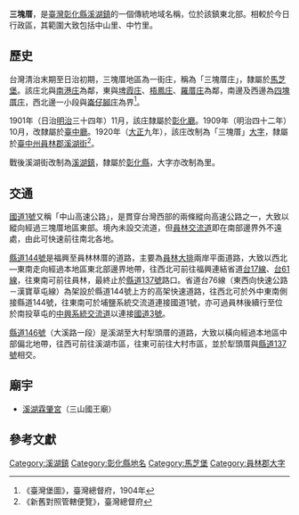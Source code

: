 {{noteTA　
|1 = zh-cn:庄; zh-hk:庄; zh-tw:庄;
}}
{{Infobox Hokkien name
| title      = 三塊厝
| hanji      = 三塊厝
| poj        = Saⁿ-tè-chhù
| sinbhundzi = 
| hanlo      = 
| tl         = Sann-tè-tshù
| bp         = Snādècù
| hongim     = 
| hokkienipa = 
| lm         = 
| image      = 
| image_size = 
| caption    = 
}}
'''三塊厝'''，是[[臺灣|臺灣]][[彰化縣|彰化縣]][[溪湖鎮|溪湖鎮]]的一個傳統地域名稱，位於該鎮東北部。相較於今日行政區，其範圍大致包括中山里、中竹里。

==歷史==
台灣清治末期至日治初期，三塊厝地區為一街庄，稱為「三塊厝庄」，隸屬於[[馬芝堡|馬芝堡]]。該庄北與[[南港_(彰化縣)|南港庄]]為鄰，東與[[埤霞庄|埤霞庄]]、[[梧鳳庄|梧鳳庄]]、[[羅厝_(彰化縣)|羅厝庄]]為鄰，南邊及西邊為[[四塊厝_(彰化縣)|四塊厝庄]]，西北邊一小段與[[崙子腳_(埔鹽鄉)|崙仔腳庄]]為界<ref>《臺灣堡圖》，臺灣總督府，1904年</ref>。

1901年（日治[[明治|明治]]三十四年）11月，該庄隸屬於[[彰化廳|彰化廳]]。1909年（明治四十二年）10月，改隸屬於[[臺中廳|臺中廳]]。1920年（[[大正|大正]]九年），該庄改制為「三塊厝」[[大字|大字]]，隸屬於[[臺中州|臺中州]][[員林郡|員林郡]][[溪湖街|溪湖街]]<ref>《新舊對照管轄便覽》，臺灣總督府</ref>。

戰後溪湖街改制為[[溪湖鎮|溪湖鎮]]，隸屬於[[彰化縣|彰化縣]]，大字亦改制為里。

==交通==
[[中山高速公路|國道1號]]又稱「中山高速公路」，是貫穿台灣西部的兩條縱向高速公路之一，大致以縱向經過三塊厝地區東部。境內未設交流道，但[[員林交流道|員林交流道]]即在南部邊界外不遠處，由此可快速前往南北各地。

[[縣道144號|縣道144號]]是福興至員林林厝的道路，主要為[[員林大排|員林大排]]兩岸平面道路，大致以西北—東南走向經過本地區東北部邊界地帶，往西北可前往福興連結省道[[台17線|台17線]]、[[台61線|台61線]]，往東南可前往員林，最終止於[[縣道137號|縣道137號]]路口。省道台76線（東西向快速公路－漢寶草屯線）為架設於縣道144號上方的高架快速道路，往西北可於外中東南側接縣道144號，往東南可於埔鹽系統交流道連接國道1號，亦可過員林後續行至位於南投草屯的[[中興系統交流道|中興系統交流道]]以連接[[福爾摩沙高速公路|國道3號]]。

[[縣道146號|縣道146號]]（大溪路一段）是溪湖至大村犁頭厝的道路，大致以橫向經過本地區中部偏北地帶，往西可前往溪湖市區，往東可前往大村市區，並於犁頭厝與[[縣道137號|縣道137號]]相交。

==廟宇==
*[[溪湖霖肇宮|溪湖霖肇宮]]（三山國王廟）

==參考文獻==
{{reflist}}

{{員林郡}}

[[Category:溪湖鎮|Category:溪湖鎮]]
[[Category:彰化縣地名|Category:彰化縣地名]]
[[Category:馬芝堡|Category:馬芝堡]]
[[Category:員林郡大字|Category:員林郡大字]]